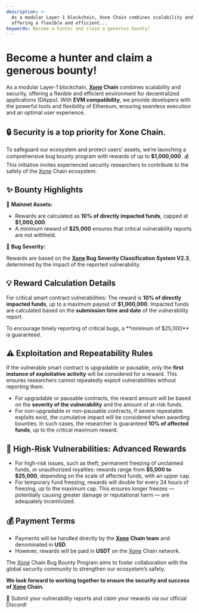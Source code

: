 ```yaml
---
description: >-
  As a modular Layer-1 blockchain, Xone Chain combines scalability and security,
  offering a flexible and efficient...
keywords: Become a hunter and claim a generous bounty!
---
```


# Become a hunter and claim a generous bounty!

As a modular Layer-1 blockchain, **[Xone](https://xone.org/) Chain** combines scalability and security, offering a flexible and efficient environment for decentralized applications (DApps). With **EVM compatibility**, we provide developers with the powerful tools and flexibility of Ethereum, ensuring seamless execution and an optimal user experience.

## 🔒 Security is a top priority for Xone Chain.

To safeguard our ecosystem and protect users’ assets, we’re launching a comprehensive bug bounty program with rewards of up to **$1,000,000**. 💰 This initiative invites experienced security researchers to contribute to the safety of the [Xone](https://xone.org/) Chain ecosystem.

## ✨ Bounty Highlights

🔹 **Mainnet Assets:**

- Rewards are calculated as **10% of directly impacted funds**, capped at **$1,000,000**.
- A minimum reward of **$25,000** ensures that critical vulnerability reports are not withheld.

🔹 **Bug Severity:**

Rewards are based on the **[Xone](https://xone.org/) Bug Severity Classification System V2.3**, determined by the impact of the reported vulnerability.

## 💡 Reward Calculation Details

For critical smart contract vulnerabilities: The reward is **10% of directly impacted funds**, up to a maximum payout of **$1,000,000**. Impacted funds are calculated based on the **submission time and date** of the vulnerability report.

<Callout type="warning" emoji="⚠️">
  To encourage timely reporting of critical bugs, a **minimum of $25,000** is guaranteed.
</Callout>

## ⚠️ Exploitation and Repeatability Rules

If the vulnerable smart contract is upgradable or pausable, only the **first instance of exploitative activity** will be considered for a reward. This ensures researchers cannot repeatedly exploit vulnerabilities without reporting them.

- For upgradable or pausable contracts, the reward amount will be based on the **severity of the vulnerability** and the amount of at-risk funds.
- For non-upgradable or non-pausable contracts, if severe repeatable exploits exist, the cumulative impact will be considered when awarding bounties. In such cases, the researcher is guaranteed **10% of affected funds**, up to the critical maximum reward.

## 🌟 High-Risk Vulnerabilities: Advanced Rewards

- For high-risk issues, such as theft, permanent freezing of unclaimed funds, or unauthorized royalties: rewards range from **$5,000 to $25,000**, depending on the scale of affected funds, with an upper cap.
- For temporary fund freezing, rewards will double for every 24 hours of freezing, up to the maximum cap. This ensures longer freezes — potentially causing greater damage or reputational harm — are adequately incentivized.

## 💰 Payment Terms

- Payments will be handled directly by the **[Xone](https://xone.org/) Chain team** and denominated in **USD**.
- However, rewards will be paid in **USDT** on the [Xone](https://xone.org/) Chain network.

The [Xone](https://xone.org/) Chain Bug Bounty Program aims to foster collaboration with the global security community to strengthen our ecosystem’s safety.

**We look forward to working together to ensure the security and success of [Xone](https://xone.org/) Chain.**

📢 Submit your vulnerability reports and claim your rewards via our official <Link className='text-primaryHue' isExternal showAnchorIcon href="https://discord.gg/SzTaqpns">Discord</Link>!


<ContactInfo />

